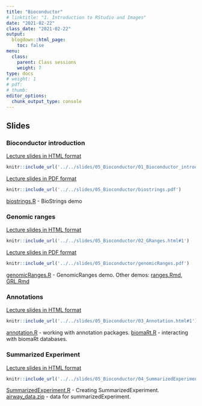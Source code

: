 ```yaml
---
title: "Bioconductor"
# linktitle: "1. Introduction to RStudio and Images"
date: "2021-02-22"
class_date: "2021-02-22"
output:
  blogdown::html_page:
    toc: false
menu:
  class:
    parent: Class sessions
    weight: 7
type: docs
# weight: 1 
# pdf: 
# thumb: 
editor_options: 
  chunk_output_type: console
---
```


## Slides

### Bioconductor introduction

<a href="../../slides/05_Bioconductor/01_Bioconductor_introduction.html#1" target="_blank">Lecture slides in HTML format</a>

```r
knitr::include_url('../../slides/05_Bioconductor/01_Bioconductor_introduction.html#1')
```

<a href="http://www.haowulab.org/teaching/bioc/biostrings.pdf" target="_blank">Lecture slides in PDF format</a>

```r
knitr::include_url('../../slides/05_Bioconductor/biostrings.pdf')
```

<a href="../../slides/05_Bioconductor/lab/biostrings.R" target="_blank">biostrings.R</a> - BioStrings demo

### Genomic ranges

<a href="../../slides/05_Bioconductor/02_GRanges.html#1" target="_blank">Lecture slides in HTML format</a>

```r
knitr::include_url('../../slides/05_Bioconductor/02_GRanges.html#1')
```

<a href="https://github.com/haowulab/haowulab.github.io/blob/master/teaching/bioc/genomicRanges.pdf" target="_blank">Lecture slides in PDF format</a>

```r
knitr::include_url('../../slides/05_Bioconductor/genomicRanges.pdf')
```

<a href="../../slides/05_Bioconductor/lab/genomicRanges.R" target="_blank">genomicRanges.R</a> - GenomicRanges demo. Other demos: <a href="../../slides/05_Bioconductor/lab/ranges.Rmd" target="_blank">ranges.Rmd</a>, <a href="../../slides/05_Bioconductor/lab/GRL.Rmd" target="_blank">GRL.Rmd</a>

### Annotations

<a href="../../slides/05_Bioconductor/03_Annotation.html#1" target="_blank">Lecture slides in HTML format</a>

```r
knitr::include_url('../../slides/05_Bioconductor/03_Annotation.html#1')
```

<a href="../../slides/05_Bioconductor/lab/annotation.R" target="_blank">annotation.R</a> - working with annotation packages. <a href="../../slides/05_Bioconductor/lab/biomaRt.R" target="_blank">biomaRt.R</a> - interacting with biomaRt databases.


### Summarized Experiment

<a href="../../slides/05_Bioconductor/04_SummarizedExperiment.html#1" target="_blank">Lecture slides in HTML format</a>

```r
knitr::include_url('../../slides/05_Bioconductor/04_SummarizedExperiment.html#1')
```

<a href="../../slides/05_Bioconductor/lab/SummarizedExperiment.R" target="_blank">SummarizedExperiment.R</a> - Creating SummarizedExperiment. <a href="../../slides/05_Bioconductor/lab/airway_data.zip" target="_blank">airway_data.zip</a> - data for summarizedExperiment.


